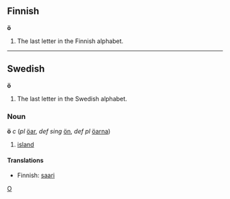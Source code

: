 ==Finnish==
'''ö'''
#The last letter in the Finnish alphabet.

----

==Swedish==
'''ö'''
#The last letter in the Swedish alphabet.

===Noun===
'''ö''' ''c'' (''pl'' [[öar]], ''def sing'' [[ön]], ''def pl'' [[öarna]])
#[[island]]

====Translations====
*Finnish: [[saari]]
[[Category:Latin letters|O]]